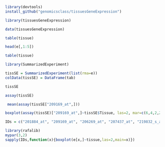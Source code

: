 ```{r}
library(devtools)
install_github("genomicsclass/tissuesGeneExpression")
```


```{r}

library(tissuesGeneExpression)
```


```{r}
data(tissuesGeneExpression)

table(tissue)
```

```{r}
head(e[,1:5])
```

```{r}
table(tissue)
```
```{r}
library(SummarizedExperiment)
```


```{r}

tissSE = SummarizedExperiment(list(rma=e))
colData(tissSE) = DataFrame(tab)
```


```{r}
tissSE
```



```{r}
assay(tissSE)
```

```{r}
 mean(assay(tissSE["209169_at",]))
```


```{r}
boxplot(assay(tissSE)["209169_at",]~tissSE$Tissue, las=2, mar=c(6,4,2,2) )

```



```{r}

IDs = c("201884_at", "209169_at", "206269_at", "207437_at", "219832_s_at", "212827_at")
```

```{r}
library(rafalib)
mypar(3,2)
sapply(IDs,function(x){boxplot(e[x,]~tissue,las=2,main=x)})

```

